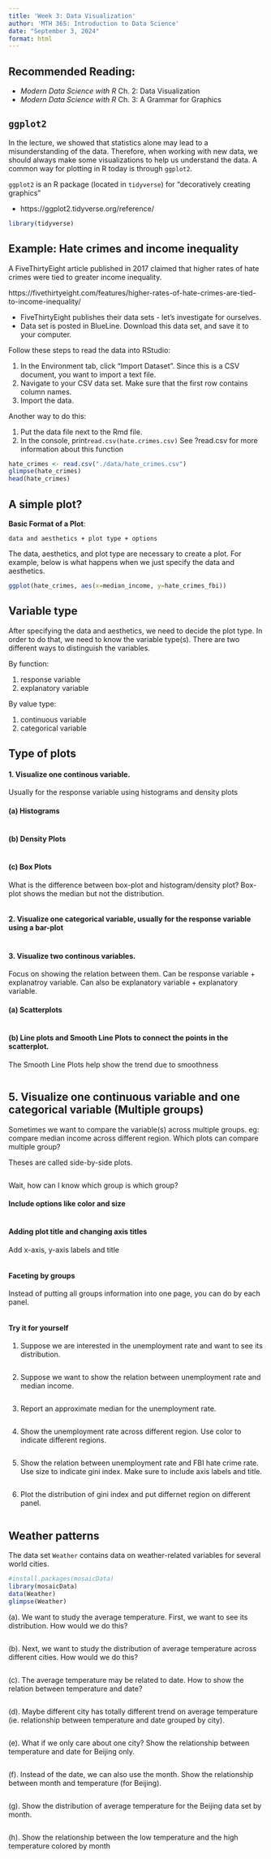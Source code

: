```yaml
---
title: 'Week 3: Data Visualization'
author: 'MTH 365: Introduction to Data Science'
date: "September 3, 2024"
format: html
---
```


::: {.callout-note icon="false"}
## Recommended Reading:
- _Modern Data Science with R_ Ch. 2: Data Visualization
- _Modern Data Science with R_ Ch. 3: A Grammar for Graphics

:::

## `ggplot2`

In the lecture, we showed that statistics alone may lead to a misunderstanding of the data. Therefore, when working with new data, we should always make some visualizations to help us understand the data. A common way for plotting in R today is through `ggplot2`. 

`ggplot2` is an R package (located in `tidyverse`) for "decoratively creating graphics"

- https://ggplot2.tidyverse.org/reference/

```r
library(tidyverse)
```

## Example: Hate crimes and income inequality

A FiveThirtyEight article published in 2017 claimed that higher rates of hate crimes were tied to greater income inequality.

https://fivethirtyeight.com/features/higher-rates-of-hate-crimes-are-tied-to-income-inequality/

- FiveThirtyEight publishes their data sets - let's investigate for ourselves.
- Data set is posted in BlueLine. Download this data set, and save it to your computer.

Follow these steps to read the data into RStudio:

1. In the Environment tab, click "Import Dataset". Since this is a CSV document, you want to import a text file.
2. Navigate to your CSV data set. Make sure that the first row contains column names. 
3. Import the data.

Another way to do this:

1. Put the data file next to the Rmd file.
2. In the console, print`read.csv(hate.crimes.csv)`
See ?read.csv for more information about this function

```r
hate_crimes <- read.csv("./data/hate_crimes.csv")
glimpse(hate_crimes)
head(hate_crimes)
```

## A simple plot?

__Basic Format of a Plot__:

`data and aesthetics + plot type + options`

The data, aesthetics, and plot type are necessary to create a plot. For example, below is what happens when we just specify the data and aesthetics.

```r
ggplot(hate_crimes, aes(x=median_income, y=hate_crimes_fbi))
```

## Variable type

After specifying the data and aesthetics, we need to decide the plot type. In order to do that, we need to know the variable type(s). There are two different ways to distinguish the variables. 

By function: 

1. response variable
2. explanatory variable

By value type:

1. continuous variable
2. categorical variable

## Type of plots

#### 1. Visualize one continous variable.

Usually for the response variable using histograms and density plots


#### (a) Histograms

```r

```

#### (b) Density Plots

```r

```

#### (c) Box Plots

What is the difference between box-plot and histogram/density plot? Box-plot shows the median but not the distribution. 

```r

```

#### 2. Visualize one categorical variable, usually for the response variable using a bar-plot 

```r

```

#### 3. Visualize two continous variables. 

Focus on showing the relation between them. Can be response variable + explanatroy variable. Can also be explanatory variable + explanatory variable.

#### (a) Scatterplots

```r

```

#### (b) Line plots and Smooth Line Plots to connect the points in the scatterplot. 

The Smooth Line Plots help show the trend due to smoothness

```r

```


## 5. Visualize one continuous variable and one categorical variable (Multiple groups)

Sometimes we want to compare the variable(s) across multiple groups. eg: compare median income across different region. Which plots can compare multiple group?

Theses are called side-by-side plots. 

```r

```

Wait, how can I know which group is which group?

#### Include options like color and size

```r

```

#### Adding plot title and changing axis titles

Add x-axis, y-axis labels and title

```r

```

#### Faceting by groups

Instead of putting all groups information into one page, you can do by each panel.

```r

```


#### Try it for yourself

1. Suppose we are interested in the unemployment rate and want to see its distribution. 

```r

```

2. Suppose we want to show the relation between unemployment rate and median income. 

```r

```

3. Report an approximate median for the unemployment rate. 

```r

```

4. Show the unemployment rate across different region. Use color to indicate different regions.

```r

```

5. Show the relation between unemployment rate and FBI hate crime rate. Use size to indicate gini index. Make sure to include axis labels and title. 

```r

```

6. Plot the distribution of gini index and put differnet region on different panel. 

```r

```

## Weather patterns

The data set `Weather` contains data on weather-related variables for several world cities.

```r
#install.packages(mosaicData)
library(mosaicData)
data(Weather)
glimpse(Weather)
```

(a). We want to study the average temperature. First, we want to see its distribution. How would we do this?

```r

```

(b). Next, we want to study the distribution of average temperature across different cities. How would we do this?

```r

```

(c). The average temperature may be related to date. How to show the relation between temperature and date?

```r

```

(d). Maybe different city has totally different trend on average temperature (ie. relationship between temperature and date grouped by city). 

```r

```

(e). What if we only care about one city? Show the relationship between temperature and date for Beijing only.

```r

```


(f). Instead of the date, we can also use the month. Show the relationship between month and temperature (for Beijing). 

```r

```


(g). Show the distribution of average temperature for the Beijing data set by month.

```r

```

(h). Show the relationship between the low temperature and the high temperature colored by month

```r

```